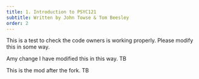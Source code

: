 ```yaml
---
title: 1. Introduction to PSYC121
subtitle: Written by John Towse & Tom Beesley
order: 2
---
```


This is a test to check the code owners is working properly. Please modify this in some way. 

Amy change
I have modified this in this way. TB

This is the mod after the fork. TB
